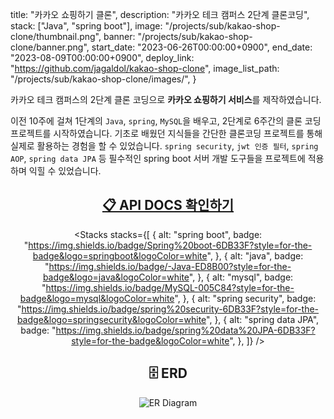 
  title: "카카오 쇼핑하기 클론",
  description: "카카오 테크 캠퍼스 2단계 클론코딩",
  stack: ["Java", "spring boot"],
  image: "/projects/sub/kakao-shop-clone/thumbnail.png",
  banner: "/projects/sub/kakao-shop-clone/banner.png",
  start_date: "2023-06-26T00:00:00+0900",
  end_date: "2023-08-09T00:00:00+0900",
  deploy_link: "https://github.com/jagaldol/kakao-shop-clone",
  image_list_path: "/projects/sub/kakao-shop-clone/images/",
}

카카오 테크 캠퍼스의 2단계 클론 코딩으로 **카카오 쇼핑하기 서비스**를 제작하였습니다.

이전 10주에 걸쳐 1단계의 `Java`, `spring`, `MySQL`을 배우고, 2단계로 6주간의 클론 코딩 프로젝트를 시작하였습니다. 기초로 배웠던 지식들을 간단한 클론코딩 프로젝트를 통해 실제로 활용하는 경험을 할 수 있었습니다. `spring security`, `jwt 인증 필터`, `spring AOP`, `spring data JPA` 등 필수적인 spring boot 서버 개발 도구들을 프로젝트에 적용하며 익힐 수 있었습니다.

<div align="center">
  <h2><a href="/files/kakao-shop-api-docs.html">📋 API DOCS 확인하기</a></h2>

<Stacks
  stacks={[
    {
      alt: "spring boot",
      badge: "https://img.shields.io/badge/Spring%20boot-6DB33F?style=for-the-badge&logo=springboot&logoColor=white",
    },
    {
      alt: "java",
      badge: "https://img.shields.io/badge/-Java-ED8B00?style=for-the-badge&logo=java&logoColor=white",
    },
    {
      alt: "mysql",
      badge: "https://img.shields.io/badge/MySQL-005C84?style=for-the-badge&logo=mysql&logoColor=white",
    },
    {
      alt: "spring security",
      badge:
        "https://img.shields.io/badge/spring%20security-6DB33F?style=for-the-badge&logo=springsecurity&logoColor=white",
    },
    {
      alt: "spring data JPA",
      badge: "https://img.shields.io/badge/spring%20data%20JPA-6DB33F?style=for-the-badge&logoColor=white",
    },
  ]}
/>

## 🗄️️ ERD

![ER Diagram](/projects/sub/kakao-shop-clone/erd.png)

</div>
